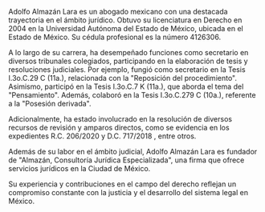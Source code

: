 Adolfo Almazán Lara es un abogado mexicano con una destacada trayectoria en el ámbito jurídico. Obtuvo su licenciatura en Derecho en 2004 en la Universidad Autónoma del Estado de México, ubicada en el Estado de México. Su cédula profesional es la número 4126306.

A lo largo de su carrera, ha desempeñado funciones como secretario en diversos tribunales colegiados, participando en la elaboración de tesis y resoluciones judiciales. Por ejemplo, fungió como secretario en la Tesis I.3o.C.29 C (11a.), relacionada con la "Reposición del procedimiento". Asimismo, participó en la Tesis I.3o.C.7 K (11a.), que aborda el tema del "Pensamiento". Además, colaboró en la Tesis I.3o.C.279 C (10a.), referente a la "Posesión derivada".

Adicionalmente, ha estado involucrado en la resolución de diversos recursos de revisión y amparos directos, como se evidencia en los expedientes R.C. 206/2020 y D.C. 717/2018 , entre otros.

Además de su labor en el ámbito judicial, Adolfo Almazán Lara es fundador de "Almazán, Consultoría Jurídica Especializada", una firma que ofrece servicios jurídicos en la Ciudad de México.

Su experiencia y contribuciones en el campo del derecho reflejan un compromiso constante con la justicia y el desarrollo del sistema legal en México.
